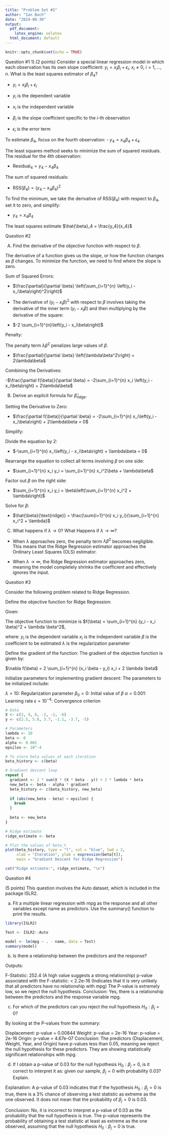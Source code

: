 ---
title: "Problem Set #2"
author: "Ian Bach"
date: "2024-08-30"
output:
  pdf_document:
    latex_engine: xelatex
  html_document: default
---

```{r setup, include=FALSE}
knitr::opts_chunk$set(echo = TRUE)
```
Question #1
1).(2 points) Consider a special linear regression model in which each observation has its own slope coefficient: $y_i = x_i\beta_i + \epsilon_i$, $x_i \neq 0$, $i = 1, \dots, n$. What is the least squares estimator of $\beta_4$?

- $y_i = x_i\beta_i + \epsilon_i$

- $y_i$ is the dependent variable

- $x_i$ is the independent variable

- $\beta_i$ is the slope coefficient specific to the $i$-th observation

- $\epsilon_i$ is the error term

To estimate $\beta_4$, focus on the fourth observation:
- $y_4 = x_4\beta_4 + \epsilon_4$

The least squares method seeks to minimize the sum of squared residuals. The residual for the 4th observation:

- $\text{Residual}_4 = y_4 - x_4\beta_4$

The sum of squared residuals:

- $\text{RSS}(\beta_4) = (y_4 - x_4\beta_4)^2$

To find the minimum, we take the derivative of $\text{RSS}(\beta_4)$ with respect to $\beta_4$, set it to zero, and simplify:

- $y_4 = x_4\beta_4$

The least squares estimate $\hat{\beta}_4 = \frac{y_4}{x_4}$

Question #2

(A) Find the derivative of the objective function with respect to $\beta$.

The derivative of a function gives us the slope, or how the function changes as $\beta$ changes. To minimize the function, we need to find where the slope is zero.

Sum of Squared Errors:

- $\frac{\partial}{\partial \beta} \left(\sum_{i=1}^{n} \left(y_i - x_i\beta\right)^2\right)$

- The derivative of $\left(y_i - x_i\beta\right)^2$ with respect to $\beta$ involves taking the derivative of the inner term $\left(y_i - x_i\beta\right)$ and then multiplying by the derivative of the square:

- $-2 \sum_{i=1}^{n}\left(y_i - x_i\beta\right)$

Penalty:

The penalty term $\lambda\beta^2$ penalizes large values of $\beta$.

- $\frac{\partial}{\partial \beta} \left(\lambda\beta^2\right) = 2\lambda\beta$

Combining the Derivatives:

-$\frac{\partial f(\beta)}{\partial \beta} = -2\sum_{i=1}^{n} x_i \left(y_i - x_i\beta\right) + 2\lambda\beta$

(B) Derive an explicit formula for $\hat{\beta}_{\text{ridge}}$.

Setting the Derivative to Zero:

- $\frac{\partial f(\beta)}{\partial \beta} = -2\sum_{i=1}^{n} x_i\left(y_i - x_i\beta\right) + 2\lambda\beta = 0$

Simplify:

Divide the equation by 2:

- $-\sum_{i=1}^{n} x_i\left(y_i - x_i\beta\right) + \lambda\beta = 0$

Rearrange the equation to collect all terms involving $\beta$ on one side:

- $\sum_{i=1}^{n} x_i y_i = \sum_{i=1}^{n} x_i^2\beta + \lambda\beta$

Factor out $\beta$ on the right side:

- $\sum_{i=1}^{n} x_i y_i = \beta\left(\sum_{i=1}^{n} x_i^2 + \lambda\right)$

Solve for $\beta$:

- $\hat{\beta}{\text{ridge}} = \frac{\sum{i=1}^{n} x_i y_i}{\sum_{i=1}^{n} x_i^2 + \lambda}$

(C) What happens if $\lambda \rightarrow 0$? What Happens if $\lambda \rightarrow \infty$?

- When $\lambda$ approaches zero, the penalty term $\lambda\beta^2$ becomes negligible. This means that the Ridge Regression estimator approaches the Ordinary Least Squares (OLS) estimator.

- When $\lambda \rightarrow \infty$, the Ridge Regression estimator approaches zero, meaning the model completely shrinks the coefficient and effectively ignores the input.

Question #3

Consider the following problem related to Ridge Regression.

Define the objective function for Ridge Regression:

Given:

The objective function to minimize is $f(\beta) = \sum_{i=1}^{n} (y_i - x_i \beta)^2 + \lambda \beta^2$, 

where:
$y_i$ is the dependent variable
$x_i$ is the independent variable
$\beta$ is the coefficient to be estimated
$\lambda$ is the regularization parameter

Define the gradient of the function:
The gradient of the objective function is given by:

$\nabla f(\beta) = 2 \sum_{i=1}^{n} (x_i \beta - y_i) x_i + 2 \lambda \beta$

Initialize parameters for implementing gradient descent:
The parameters to be initialized include:

$\lambda = 10$: Regularization parameter
$\beta_0 = 0$: Initial value of $\beta$
$\alpha = 0.001$: Learning rate
$\epsilon = 10^{-4}$: Convergence criterion

```{r Implement Gradient Descent in R}
# Data
X <- c(2, 4, 6, -2, -2, -6)
y <- c(2.5, 5.8, 3.7, -1.1, -3.7, -5)

# Parameters
lambda <- 10
beta <- 0
alpha <- 0.001
epsilon <- 10^-4

# To store beta values at each iteration
beta_history <- c(beta)

# Gradient descent loop
repeat {
  gradient <- 2 * sum(X * (X * beta - y)) + 2 * lambda * beta
  new_beta <- beta - alpha * gradient
  beta_history <- c(beta_history, new_beta)
  
  if (abs(new_beta - beta) < epsilon) {
    break
  }
  
  beta <- new_beta
}

# Ridge estimate
ridge_estimate <- beta

```

```{r Plot the Values of β_t }
# Plot the values of beta_t
plot(beta_history, type = "l", col = "blue", lwd = 2,
     xlab = "Iteration", ylab = expression(beta[t]),
     main = "Gradient Descent for Ridge Regression")

```


```{r Output the Ridge Estimate}
cat("Ridge estimate:", ridge_estimate, "\n")
```


Question #4

(5 points) This question involves the Auto dataset, which is included in the package ISLR2.

(a) Fit a multiple linear regression with mpg as the response and all other variables except name as predictors. Use the summary() function to print the results.

```{r}
library(ISLR2)

Test <- ISLR2::Auto

model <- lm(mpg ~ . - name, data = Test)
summary(model)

```

b) Is there a relationship between the predictors and the response?

Outputs:

F-Statistic: 252.4 (A high value suggests a strong relationship)
p-value associated with the F-statistic: < 2.2e-16 (Indicates that it is very unlikely that all predictors have no relationship with mpg)
The P-value is extremely low, so we reject the null hypothesis.
Conclusion: Yes, there is a relationship between the predictors and the response variable mpg.

(c) For which of the predictors can you reject the null hypothesis $H_0 : \beta_j = 0$?

By looking at the P-values from the summary:

Displacement: p-value = 0.00844
Weight: p-value = 2e-16
Year: p-value = 2e-16
Origin: p-value = 4.67e-07
Conclusion: The predictors (Displacement, Weight, Year, and Origin) have p-values less than 0.05, meaning we reject the null hypothesis for these predictors. They are showing statistically significant relationships with mpg.

(d) If I obtain a p-value of 0.03 for the null hypothesis $H_0 : \beta_j = 0$, is it correct to interpret it as: given our sample, $\beta_j = 0$ with probability 0.03? Explain.

Explanation: A p-value of 0.03 indicates that if the hypothesis $H_0 : \beta_j = 0$ is true, there is a 3% chance of observing a test statistic as extreme as the one observed. It does not mean that the probability of $\beta_j = 0$ is 0.03.

Conclusion: No, it is incorrect to interpret a p-value of 0.03 as the probability that the null hypothesis is true. The p-value represents the probability of obtaining a test statistic at least as extreme as the one observed, assuming that the null hypothesis $H_0 : \beta_j = 0$ is true.